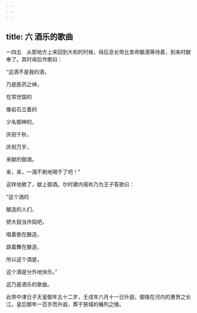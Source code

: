 ```yaml
---
---
---
```

title: 六 酒乐的歌曲
---




一四五　从那地方上来回到大和的时候，母后息长带比卖命酿酒等待着，到来时献奉了。其时母后作歌曰：

“这酒不是我的酒，

乃是医药之神，

在常世国的

像岩石立着的

少名御神的，

庆祝千秋，

庆祝万岁，

来献的御酒。

来，来，一滴不剩地喝干了吧！”

这样地歌了，献上御酒。尔时建内宿祢乃为王子答歌曰：

“这个酒的

酿造的人们，

把大鼓当作捣吧，

唱着歌在酿造，

跳着舞在酿造，

所以这个酒是，

这个酒是分外地快乐。”

这乃是酒乐的歌曲。

此带中津日子天皇御年五十二岁，壬戌年六月十一日升遐，御陵在河内的惠贺之长江。皇后御年一百岁而升遐，葬于狭城的楯列之陵。